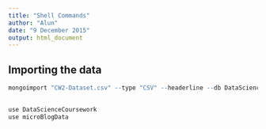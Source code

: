 ```yaml
---
title: "Shell Commands"
author: "Alun"
date: "9 December 2015"
output: html_document
---
```



## Importing the data
```r
mongoimport "CW2-Dataset.csv" --type "CSV" --headerline --db DataScienceCoursework --collection microBlogData
```

## 
```r
use DataScienceCoursework
use microBlogData
```
